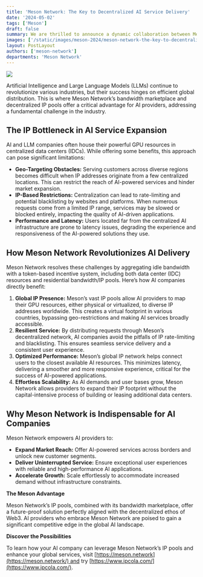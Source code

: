 ```yaml
---
title: 'Meson Network: The Key to Decentralized AI Service Delivery'
date: '2024-05-02'
tags: ['Meson']
draft: false
summary: We are thrilled to announce a dynamic collaboration between Meson Network and Push Protocol. This partnership marks a significant step forward in advancing decentralized communication and networking capabilities within the Web3 ecosystem.
images: ['/static/images/meson-2024/meson-network-the-key-to-decentralized-ai-service-delivery.png']
layout: PostLayout
authors: ['meson-network']
departments: 'Meson Network'
---
```


![](/static/images/meson-2024/meson-network-the-key-to-decentralized-ai-service-delivery.png)

Artificial Intelligence and Large Language Models (LLMs) continue to revolutionize various industries, but their success hinges on efficient global distribution. This is where Meson Network’s bandwidth marketplace and decentralized IP pools offer a critical advantage for AI providers, addressing a fundamental challenge in the industry.

## The IP Bottleneck in AI Service Expansion

AI and LLM companies often house their powerful GPU resources in centralized data centers (IDCs). While offering some benefits, this approach can pose significant limitations:

- **Geo-Targeting Obstacles:** Serving customers across diverse regions becomes difficult when IP addresses originate from a few centralized locations. This can restrict the reach of AI-powered services and hinder market expansion.
- **IP-Based Restrictions:** Centralization can lead to rate-limiting and potential blacklisting by websites and platforms. When numerous requests come from a limited IP range, services may be slowed or blocked entirely, impacting the quality of AI-driven applications.
- **Performance and Latency:** Users located far from the centralized AI infrastructure are prone to latency issues, degrading the experience and responsiveness of the AI-powered solutions they use.

## How Meson Network Revolutionizes AI Delivery

Meson Network resolves these challenges by aggregating idle bandwidth with a token-based incentive system, including both data center (IDC) resources and residential bandwidth/IP pools. Here’s how AI companies directly benefit:

1. **Global IP Presence:** Meson’s vast IP pools allow AI providers to map their GPU resources, either physical or virtualized, to diverse IP addresses worldwide. This creates a virtual footprint in various countries, bypassing geo-restrictions and making AI services broadly accessible.
2. **Resilient Service:** By distributing requests through Meson’s decentralized network, AI companies avoid the pitfalls of IP rate-limiting and blacklisting. This ensures seamless service delivery and a consistent user experience.
3. **Optimized Performance:** Meson’s global IP network helps connect users to the closest available AI resources. This minimizes latency, delivering a smoother and more responsive experience, critical for the success of AI-powered applications.
4. **Effortless Scalability:** As AI demands and user bases grow, Meson Network allows providers to expand their IP footprint without the capital-intensive process of building or leasing additional data centers.

## **Why Meson Network is Indispensable for AI Companies**

Meson Network empowers AI providers to:

- **Expand Market Reach:** Offer AI-powered services across borders and unlock new customer segments.
- **Deliver Uninterrupted Service:** Ensure exceptional user experiences with reliable and high-performance AI applications.
- **Accelerate Growth:** Scale effortlessly to accommodate increased demand without infrastructure constraints.

**The Meson Advantage**

Meson Network’s IP pools, combined with its bandwidth marketplace, offer a future-proof solution perfectly aligned with the decentralized ethos of Web3. AI providers who embrace Meson Network are poised to gain a significant competitive edge in the global AI landscape.

**Discover the Possibilities**

To learn how your AI company can leverage Meson Network’s IP pools and enhance your global services, visit [https://meson.network](https://meson.network/) and try [https://www.ipcola.com/](https://www.ipcola.com/).
